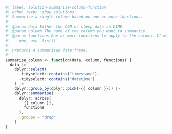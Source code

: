 ```r
#| label: solution-summarise-column-function
#| echo: !expr 'show_solutions'
#' Summarise a single column based on one or more functions.
#'
#' @param data Either the CGM or sleep data in DIME.
#' @param column The name of the column you want to summarise.
#' @param functions One or more functions to apply to the column. If more than
#'    one, use `list()`.
#'
#' @returns A summarised data frame.
#'
summarise_column <- function(data, column, functions) {
  data |>
    dplyr::select(
      -tidyselect::contains("timestamp"),
      -tidyselect::contains("datetime")
    ) |>
    dplyr::group_by(dplyr::pick(-{{ column }})) |>
    dplyr::summarise(
      dplyr::across(
        {{ column }},
        functions
      ),
      .groups = "drop"
    )
}
```
